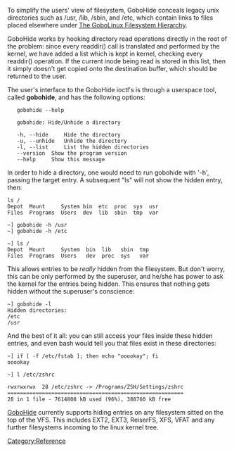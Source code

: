 To simplify the users' view of filesystem,
GoboHide conceals legacy unix directories such as /usr,
/lib, /sbin, and /etc, which contain links to files placed
elsewhere under [[The GoboLinux Filesystem Hierarchy]]. 

GoboHide works by hooking directory read operations
directly in the root of the problem: since every readdir()
call is translated and performed by the kernel, we have
added a list which is kept in kernel, checking every
readdir() operation. If the current inode being read is
stored in this list, then it simply doesn't get copied onto
the destination buffer, which should be returned to the
user.

The user's interface to the GoboHide ioctl's is through a
userspace tool, called '''gobohide''', and has the following
options:

    gobohide --help
    
    gobohide: Hide/Unhide a directory
    
    -h, --hide     Hide the directory
    -u, --unhide   Unhide the directory
    -l, --list     List the hidden directories
    --version  Show the program version
    --help     Show this message

In order to hide a directory, one would need to run gobohide
with '-h', passing the target entry. A subsequent "ls" will
not show the hidden entry, then:

<pre>
ls /
Depot  Mount     System bin  etc  proc  sys  usr
Files  Programs  Users  dev  lib  sbin  tmp  var

~] gobohide -h /usr
~] gobohide -h /etc

~] ls /
Depot  Mount     System  bin  lib   sbin  tmp
Files  Programs  Users   dev  proc  sys   var
</pre>

This allows entries to be ''really'' hidden from the filesystem. But don't worry, this can be only performed by the superuser, and he/she has power to ask the kernel for the entries being hidden. This ensures that nothing gets hidden without the superuser's conscience:

<pre>
~] gobohide -l
Hidden directories:
/etc
/usr
</pre>

And the best of it all: you can still access your files inside these hidden entries, and even bash would tell you that files exist in these directories:

<pre>
~] if [ -f /etc/fstab ]; then echo "ooookay"; fi
ooookay

~] l /etc/zshrc

rwxrwxrwx  28 /etc/zshrc -> /Programs/ZSH/Settings/zshrc
========================================================
28 in 1 file - 7614808 kB used (96%), 388760 kB free
</pre>

[[GoboHide]] currently supports hiding entries on any filesystem sitted on the top of the VFS. This includes EXT2, EXT3, ReiserFS, XFS, VFAT and any further filesystems incoming to the linux kernel tree.

[[Category:Reference]]
